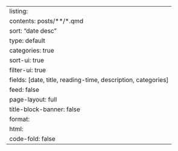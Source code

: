 ---
listing:
  contents: posts/**/*.qmd
  sort: "date desc"
  type: default
  categories: true
  sort-ui: true
  filter-ui: true
  fields: [date, title, reading-time, description, categories]
  feed: false
page-layout: full
title-block-banner: false
format:
  html:
    code-fold: false
---